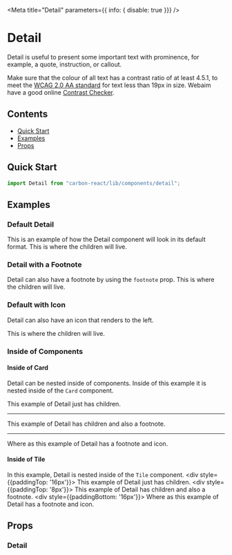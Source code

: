 
<Meta title="Detail" parameters={{ info: { disable: true }}} />

# Detail
Detail is useful to present some important text with prominence, for example, a quote, instruction, or callout.

Make sure that the colour of all text has a contrast ratio of at least 4.5.1, 
to meet the [WCAG 2.0 AA standard](https://www.w3.org/TR/UNDERSTANDING-WCAG20/visual-audio-contrast-contrast.html "WCAG 2.0 AA standard") 
for text less than 19px in size. Webaim have a good online [Contrast Checker](http://webaim.org/resources/contrastchecker/ "Contrast Checker").

## Contents
- [Quick Start](#quick-start)
- [Examples](#examples)
- [Props](#props)

## Quick Start

```javascript
import Detail from "carbon-react/lib/components/detail";
```
## Examples
### Default Detail
This is an example of how the Detail component will look in its default format.
<Preview>
  <Story name="default">
    <Detail>
      This is where the children will live.
    </Detail>
  </Story>
</Preview>

### Detail with a Footnote
Detail can also have a footnote by using the `footnote` prop.
<Preview>
  <Story name="with Footnote">
    <Detail footnote="This is a footnote." >
      This is where the children will live.
    </Detail>
  </Story>
</Preview>

### Default with Icon
Detail can also have an icon that renders to the left. 

<Preview>
  <Story name="with icon">
    <Detail icon='bin' footnote='This is a footnote' >
      This is where the children will live.
    </Detail>
  </Story>
</Preview>

### Inside of Components

#### Inside of Card

Detail can be nested inside of components. Inside of this example it is nested inside of the `Card` component.

<Preview>
  <Story name="inside of card">
    <Card width='300px'>
      <div style={{paddingTop: '16px'}}>
        <Detail>
          This example of Detail just has children.
        </Detail>
      </div>
      <Hr />
      <div style={{paddingTop: '8px'}}>
        <Detail footnote='This is a footnote' >
          This example of Detail has children and also a footnote.
        </Detail>
      </div>
      <Hr />
      <div style={{paddingBottom: '16px'}}>
        <Detail icon='settings' footnote='This is a footnote' >
          Where as this example of Detail has a footnote and icon.
        </Detail>
      </div>
    </Card>
  </Story>
</Preview>

#### Inside of Tile

In this example, Detail is nested inside of the `Tile` component.
<Preview>
  <Story name="inside of tile">
    <Tile width={60}>
      <div style={{paddingTop: '16px'}}>
        <Detail>
          This example of Detail just has children.
        </Detail>
      </div>
      <div style={{paddingTop: '8px'}}>
        <Detail footnote='This is a footnote' >
          This example of Detail has children and also a footnote.
        </Detail>
      </div>
      <div style={{paddingBottom: '16px'}}>
        <Detail icon='settings' footnote='This is a footnote' >
          Where as this example of Detail has a footnote and icon.
        </Detail>
      </div>
    </Tile>
  </Story>
</Preview>


## Props
### Detail
<Props of={Detail} />